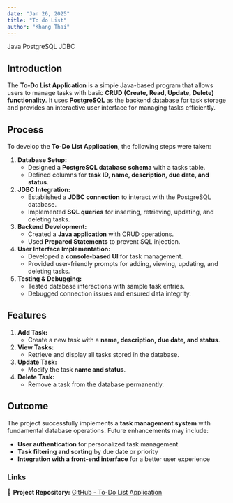 ```yaml
---
date: "Jan 26, 2025"
title: "To do List"
author: "Khang Thai"
---
```


<div class="tech-buttons">
  <span class="tech">Java</span>
  <span class="tech">PostgreSQL</span>
  <span class="tech">JDBC</span>
</div> 

## Introduction

The **To-Do List Application** is a simple Java-based program that allows users to manage tasks with basic **CRUD (Create, Read, Update, Delete) functionality**. It uses **PostgreSQL** as the backend database for task storage and provides an interactive user interface for managing tasks efficiently.

## Process  

To develop the **To-Do List Application**, the following steps were taken:  

1. **Database Setup:**  
   - Designed a **PostgreSQL database schema** with a tasks table.  
   - Defined columns for **task ID, name, description, due date, and status**.  

2. **JDBC Integration:**  
   - Established a **JDBC connection** to interact with the PostgreSQL database.  
   - Implemented **SQL queries** for inserting, retrieving, updating, and deleting tasks.  

3. **Backend Development:**  
   - Created a **Java application** with CRUD operations.  
   - Used **Prepared Statements** to prevent SQL injection.  

4. **User Interface Implementation:**  
   - Developed a **console-based UI** for task management.  
   - Provided user-friendly prompts for adding, viewing, updating, and deleting tasks.  

5. **Testing & Debugging:**  
   - Tested database interactions with sample task entries.  
   - Debugged connection issues and ensured data integrity.  

## Features  

1. **Add Task:**  
   - Create a new task with a **name, description, due date, and status**.  

2. **View Tasks:**  
   - Retrieve and display all tasks stored in the database.  

3. **Update Task:**  
   - Modify the task **name and status**.  

4. **Delete Task:**  
   - Remove a task from the database permanently.
   
   
## Outcome  

The project successfully implements a **task management system** with fundamental database operations. Future enhancements may include:  

- **User authentication** for personalized task management  
- **Task filtering and sorting** by due date or priority  
- **Integration with a front-end interface** for a better user experience  

### **Links**
📂 **Project Repository:** <a href="https://github.com/kunfupen/todo-list" class="blue-text">GitHub - To-Do List Application</a>